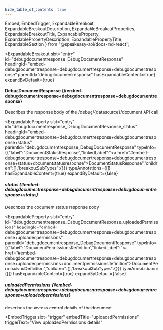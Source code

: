 ```yaml
---
hide_table_of_contents: true
---
```

  Embed,
  EmbedTrigger,
  ExpandableBreakout,
  ExpandableBreakoutDescription,
  ExpandableBreakoutProperties,
  ExpandableBreakoutTitle,
  ExpandableProperty,
  ExpandablePropertyDescription,
  ExpandablePropertyTitle,
  ExpandableSection
} from "@speakeasy-api/docs-md-react";

<ExpandableSection>

<ExpandableBreakout
  slot="entry"
  id="debugdocumentresponse_DebugDocumentResponse"
  headingId="embed-debugdocumentresponse+debugdocumentresponse+debugdocumentresponse"
  parentId="debugdocumentresponse"
  hasExpandableContent={true}
  expandByDefault={true}
>

<ExpandableBreakoutTitle slot="title">

#### DebugDocumentResponse \{#embed-debugdocumentresponse+debugdocumentresponse+debugdocumentresponse\}

</ExpandableBreakoutTitle>

<ExpandableBreakoutDescription slot="description">

Describes the response body of the /debug/\{datasource\}/document API call

</ExpandableBreakoutDescription>

<ExpandableBreakoutProperties slot="properties">

<ExpandableProperty
  slot="entry"
  id="debugdocumentresponse_DebugDocumentResponse_status"
  headingId="embed-debugdocumentresponse+debugdocumentresponse+debugdocumentresponse+status"
  parentId="debugdocumentresponse_DebugDocumentResponse"
  typeInfo={{"label":"DocumentStatusResponse","linkedLabel":"<a href=\"#embed-debugdocumentresponse+debugdocumentresponse+debugdocumentresponse+status+documentstatusresponse\">DocumentStatusResponse</a>","children":[],"breakoutSubTypes":{}}}
  typeAnnotations={[]}
  hasExpandableContent={true}
  expandByDefault={false}
>

<ExpandablePropertyTitle slot="title">

##### status \{#embed-debugdocumentresponse+debugdocumentresponse+debugdocumentresponse+status\}

</ExpandablePropertyTitle>

<ExpandablePropertyDescription slot="description">

Describes the document status response body

</ExpandablePropertyDescription>

<Embed slot="embed">

<EmbedTrigger slot="trigger" embedTitle="status" triggerText="View status details">

<Embedstatus />

</EmbedTrigger>

</Embed>

</ExpandableProperty>

<ExpandableProperty
  slot="entry"
  id="debugdocumentresponse_DebugDocumentResponse_uploadedPermissions"
  headingId="embed-debugdocumentresponse+debugdocumentresponse+debugdocumentresponse+uploadedpermissions"
  parentId="debugdocumentresponse_DebugDocumentResponse"
  typeInfo={{"label":"DocumentPermissionsDefinition","linkedLabel":"<a href=\"#embed-debugdocumentresponse+debugdocumentresponse+debugdocumentresponse+uploadedpermissions+documentpermissionsdefinition\">DocumentPermissionsDefinition</a>","children":[],"breakoutSubTypes":{}}}
  typeAnnotations={[]}
  hasExpandableContent={true}
  expandByDefault={false}
>

<ExpandablePropertyTitle slot="title">

##### uploadedPermissions \{#embed-debugdocumentresponse+debugdocumentresponse+debugdocumentresponse+uploadedpermissions\}

</ExpandablePropertyTitle>

<ExpandablePropertyDescription slot="description">

describes the access control details of the document

</ExpandablePropertyDescription>

<Embed slot="embed">

<EmbedTrigger
  slot="trigger"
  embedTitle="uploadedPermissions"
  triggerText="View uploadedPermissions details"
>

<Embeduploadedpermissions />

</EmbedTrigger>

</Embed>

</ExpandableProperty>

</ExpandableBreakoutProperties>

</ExpandableBreakout>

</ExpandableSection>